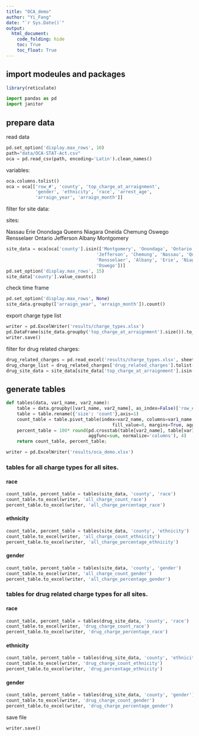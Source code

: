 ```yaml
---
title: "OCA_demo"
author: "Yi_Fang"
date: "`r Sys.Date()`"
output: 
  html_document:
    code_folding: hide
    toc: True
    toc_float: True
---
```


## import modeules and packages

```r
library(reticulate)
```

```python
import pandas as pd
import janitor
```


## prepare data

read data

```python
pd.set_option('display.max_rows', 10)
path="data/OCA-STAT-Act.csv"
oca = pd.read_csv(path, encoding='Latin').clean_names()
```

variables:

```python
oca.columns.tolist()
oca = oca[['row_#', 'county', 'top_charge_at_arraignment', 
           'gender', 'ethnicity', 'race', 'arrest_age', 
           'arraign_year', 'arraign_month']]
```

filter for site data: 

sites:

Nassau Erie Onondaga Queens
Niagara Oneida Chemung Oswego 
Rensselaer Ontario Jefferson Albany 
Montgomery

```python
site_data = oca[oca['county'].isin(['Montgomery', 'Onondaga', 'Ontario', 'Oneida',
                                  'Jefferson', 'Chemung', 'Nassau', 'Queens', 
                                  'Rensselaer', 'Albany', 'Erie', 'Niagara',
                                  'Oswego'])]
pd.set_option('display.max_rows', 15)
site_data['county'].value_counts()
```

check time frame

```python
pd.set_option('display.max_rows', None)
site_data.groupby(['arraign_year', 'arraign_month']).count()
```

export charge type list
```python
writer = pd.ExcelWriter('results/charge_types.xlsx')
pd.DataFrame(site_data.groupby('top_charge_at_arraignment').size()).to_excel(writer, 'top_charge_at_arraignment')
writer.save()
```

filter for drug related charges:
```python
drug_related_charges = pd.read_excel('results/charge_types.xlsx', sheet_name='drug_related')
drug_charge_list = drug_related_charges['drug_related_charges'].tolist()
drug_site_data = site_data[site_data['top_charge_at_arraignment'].isin(drug_charge_list)]
```


## generate tables

```python
def tables(data, var1_name, var2_name):
    table = data.groupby([var1_name, var2_name], as_index=False)['row_#'].size()
    table = table.rename({'size': 'count'},axis=1)
    count_table = table.pivot_table(index=var2_name, columns=var1_name, values=['count'], 
                                        fill_value=0, margins=True, aggfunc='sum').astype(int)
    percent_table = 100* round(pd.crosstab(table[var2_name], table[var1_name],values=table['count'], 
                               aggfunc=sum, normalize='columns'), 4)
    return count_table, percent_table;
```

```python
writer = pd.ExcelWriter('results/oca_demo.xlsx')
```

### tables for all charge types for all sites.

#### race

```python
count_table, percent_table = tables(site_data, 'county', 'race')
count_table.to_excel(writer, 'all_charge_count_race')
percent_table.to_excel(writer, 'all_charge_percentage_race')
```

#### ethnicity

```python
count_table, percent_table = tables(site_data, 'county', 'ethnicity')
count_table.to_excel(writer, 'all_charge_count_ethnicity')
percent_table.to_excel(writer, 'all_charge_percentage_ethnicity')
```

#### gender 

```python
count_table, percent_table = tables(site_data, 'county', 'gender')
count_table.to_excel(writer, 'all_charge_count_gender')
percent_table.to_excel(writer, 'all_charge_percentage_gender')
```

### tables for drug related charge types for all sites.

#### race

```python
count_table, percent_table = tables(drug_site_data, 'county', 'race')
count_table.to_excel(writer, 'drug_charge_count_race')
percent_table.to_excel(writer, 'drug_charge_percentage_race')
```

#### ethnicity

```python
count_table, percent_table = tables(drug_site_data, 'county', 'ethnicity')
count_table.to_excel(writer, 'drug_charge_count_ethnicity')
percent_table.to_excel(writer, 'drug_percentage_ethnicity')
```

#### gender 

```python
count_table, percent_table = tables(drug_site_data, 'county', 'gender')
count_table.to_excel(writer, 'drug_charge_count_gender')
percent_table.to_excel(writer, 'drug_charge_percentage_gender')
```

save file
```python
writer.save()
```
